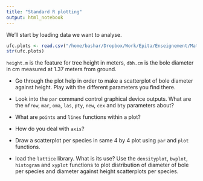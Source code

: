 ```yaml
---
title: "Standard R plotting"
output: html_notebook
---
```


We'll start by loading data we want to analyse.

```r
ufc.plots <- read.csv("/home/bashar/Dropbox/Work/Epita/Enseignement/Maths/Applied-Statistics-for-Engineers/Notebooks/data/ufc.csv")
str(ufc.plots)
```

`height.m` is the feature for tree height in meters, `dbh.cm` is the bole 
diameter in cm measured at 1.37 meters from ground.

* Go through the plot help in order to make a scatterplot of bole diameter 
  against height. Play with the different parameters you find there.
  
* Look into the `par` command control graphical device outputs. What are the 
  `mfrow`, `mar`, `oma`, `las`, `pty`, `new`, `cex` and `bty` parameters about?
  
* What are `points` and `lines` functions within a plot?

* How do you deal with `axis`?

* Draw a scatterplot per species in same 4 by 4 plot using `par` and `plot`
  functions.

* load the `lattice` library. What is its use? Use the `densityplot`, `bwplot`,
  `histogram` and `xyplot` functions to plot distribution of diameter of bole 
  per species and diameter against height scatterplots per species.